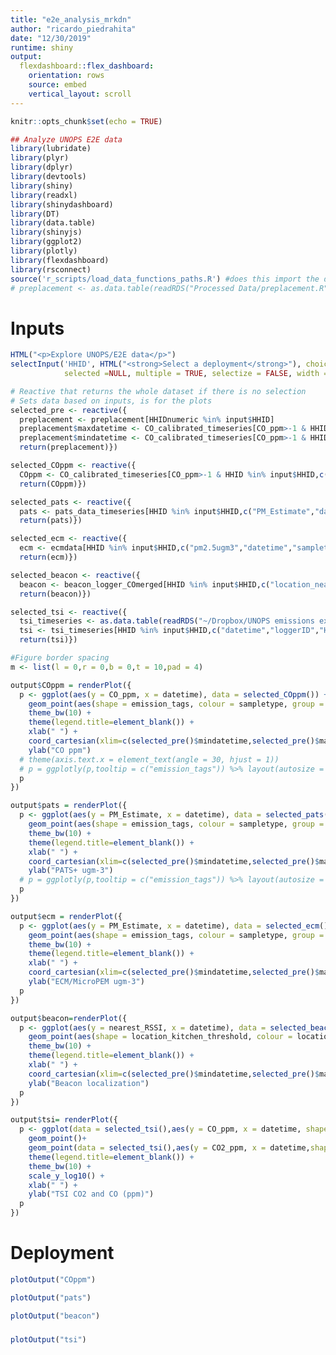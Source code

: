 ```yaml
---
title: "e2e_analysis_mrkdn"
author: "ricardo_piedrahita"
date: "12/30/2019"
runtime: shiny
output:
  flexdashboard::flex_dashboard:
    orientation: rows
    source: embed
    vertical_layout: scroll
---
```


```r
knitr::opts_chunk$set(echo = TRUE)

## Analyze UNOPS E2E data
library(lubridate)
library(plyr)
library(dplyr)
library(devtools)
library(shiny)
library(readxl)
library(shinydashboard)
library(DT)
library(data.table)
library(shinyjs)
library(ggplot2)
library(plotly)
library(flexdashboard)
library(rsconnect)
source('r_scripts/load_data_functions_paths.R') #does this import the data??
# preplacement <- as.data.table(readRDS("Processed Data/preplacement.R"))

```

Inputs {.sidebar}
=====================================
```r

HTML("<p>Explore UNOPS/E2E data</p>")
selectInput('HHID', HTML("<strong>Select a deployment</strong>"), choices = unique(preplacement[, "HHIDnumeric"][order(HHIDnumeric)]), 
            selected =NULL, multiple = TRUE, selectize = FALSE, width = NULL, size = NULL)

```


```r
# Reactive that returns the whole dataset if there is no selection
# Sets data based on inputs, is for the plots
selected_pre <- reactive({
  preplacement <- preplacement[HHIDnumeric %in% input$HHID]
  preplacement$maxdatetime <- CO_calibrated_timeseries[CO_ppm>-1 & HHID %in% input$HHID,lapply(.SD,max),.SDcols="datetime"]
  preplacement$mindatetime <- CO_calibrated_timeseries[CO_ppm>-1 & HHID %in% input$HHID,lapply(.SD,min),.SDcols="datetime"]
  return(preplacement)})

selected_COppm <- reactive({
  COppm <- CO_calibrated_timeseries[CO_ppm>-1 & HHID %in% input$HHID,c("CO_ppm","datetime","sampletype","emission_tags","qc")]
  return(COppm)})

selected_pats <- reactive({
  pats <- pats_data_timeseries[HHID %in% input$HHID,c("PM_Estimate","datetime","sampletype","emission_tags","qc")]
  return(pats)})

selected_ecm <- reactive({
  ecm <- ecmdata[HHID %in% input$HHID,c("pm2.5ugm3","datetime","sampletype","emission_tags","qc")]
  return(ecm)})

selected_beacon <- reactive({
  beacon <- beacon_logger_COmerged[HHID %in% input$HHID,c("location_nearest","location_kitchen_threshold","datetime","nearest_RSSI")]
  return(beacon)})

selected_tsi <- reactive({
  tsi_timeseries <- as.data.table(readRDS("~/Dropbox/UNOPS emissions exposure/E2E Data Analysis/Processed Data/tsi_timeseries.rds"))
  tsi <- tsi_timeseries[HHID %in% input$HHID,c("datetime","loggerID","HHID","qc","emission_tags","CO_ppm","CO2_ppm")]
  return(tsi)})

#Figure border spacing
m <- list(l = 0,r = 0,b = 0,t = 10,pad = 4)

output$COppm = renderPlot({
  p <- ggplot(aes(y = CO_ppm, x = datetime), data = selected_COppm()) + 
    geom_point(aes(shape = emission_tags, colour = sampletype, group = qc), alpha=0.25) + 
    theme_bw(10) +
    theme(legend.title=element_blank()) +
    xlab(" ") +
    coord_cartesian(xlim=c(selected_pre()$mindatetime,selected_pre()$maxdatetime)) + 
    ylab("CO ppm") 
  # theme(axis.text.x = element_text(angle = 30, hjust = 1))
  # p = ggplotly(p,tooltip = c("emission_tags")) %>% layout(autosize = T, width = 1000, height = 300,margin=m)
  p
})

output$pats = renderPlot({
  p <- ggplot(aes(y = PM_Estimate, x = datetime), data = selected_pats()) +
    geom_point(aes(shape = emission_tags, colour = sampletype, group = qc), alpha=0.25) +
    theme_bw(10) +
    theme(legend.title=element_blank()) +
    xlab(" ") +
    coord_cartesian(xlim=c(selected_pre()$mindatetime,selected_pre()$maxdatetime)) +
    ylab("PATS+ ugm-3")
  # p = ggplotly(p,tooltip = c("emission_tags")) %>% layout(autosize = T, width = 1000, height = 300,margin=m)
  p
})

output$ecm = renderPlot({
  p <- ggplot(aes(y = PM_Estimate, x = datetime), data = selected_ecm()) +
    geom_point(aes(shape = emission_tags, colour = sampletype, group = qc), alpha=0.25) +
    theme_bw(10) +
    theme(legend.title=element_blank()) +
    xlab(" ") +
    coord_cartesian(xlim=c(selected_pre()$mindatetime,selected_pre()$maxdatetime)) +
    ylab("ECM/MicroPEM ugm-3")
  p
})

output$beacon=renderPlot({
  p <- ggplot(aes(y = nearest_RSSI, x = datetime), data = selected_beacon()) +
    geom_point(aes(shape = location_kitchen_threshold, colour = location_nearest), alpha=0.25) +
    theme_bw(10) +
    theme(legend.title=element_blank()) +
    xlab(" ") +
    coord_cartesian(xlim=c(selected_pre()$mindatetime,selected_pre()$maxdatetime)) +
    ylab("Beacon localization")
  p
})

output$tsi= renderPlot({
  p <- ggplot(data = selected_tsi(),aes(y = CO_ppm, x = datetime, shape = emission_tags, colour = emission_tags,group = qc), alpha=0.25) +
    geom_point()+
    geom_point(data = selected_tsi(),aes(y = CO2_ppm, x = datetime,shape = emission_tags, colour = emission_tags, group = qc), alpha=0.25) +
    theme(legend.title=element_blank()) +
    theme_bw(10) +
    scale_y_log10() +
    xlab(" ") +
    ylab("TSI CO2 and CO (ppm)")
  p
})

```

Deployment
===================================== 


```r
plotOutput("COppm")
```


```r
plotOutput("pats")


```


```r
plotOutput("beacon")

```

### {data-height=100}
```r

plotOutput("tsi")
```